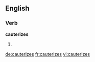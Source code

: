 
==English==

===Verb===
'''cauterizes'''

# {{third-person singular of|[[cauterize]]}}

[[de:cauterizes]]
[[fr:cauterizes]]
[[vi:cauterizes]]